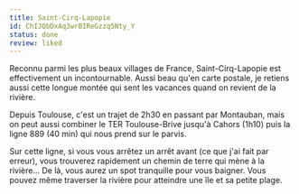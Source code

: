 ```yaml
---
title: Saint-Cirq-Lapopie
id: ChIJQbDxAq3wrBIReGzzq5Nty_Y
status: done
review: liked
---
```


Reconnu parmi les plus beaux villages de France, Saint-Cirq-Lapopie est effectivement un incontournable. Aussi beau qu'en carte postale, je retiens aussi cette longue montée qui sent les vacances quand on revient de la rivière.

Depuis Toulouse, c'est un trajet de 2h30 en passant par Montauban, mais on peut aussi combiner le TER Toulouse-Brive jusqu'à Cahors (1h10) puis la ligne 889 (40 min) qui nous prend sur le parvis.

Sur cette ligne, si vous vous arrêtez un arrêt avant (ce que j'ai fait par erreur), vous trouverez rapidement un chemin de terre qui mène à la rivière... De là, vous aurez un spot tranquille pour vous baigner. Vous pouvez même traverser la rivière pour atteindre une île et sa petite plage.
